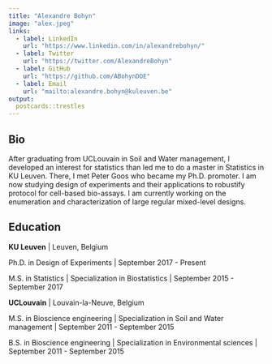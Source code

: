 ```yaml
---
title: "Alexandre Bohyn"
image: "alex.jpeg"
links:
  - label: LinkedIn
    url: "https://www.linkedin.com/in/alexandrebohyn/"
  - label: Twitter
    url: "https://twitter.com/AlexandreBohyn"
  - label: GitHub
    url: "https://github.com/ABohynDOE"
  - label: Email
    url: "mailto:alexandre.bohyn@kuleuven.be"
output:
  postcards::trestles
---
```

 
## Bio

<!-- Frank Hermosillo studies neural networks and their applications at Google  -->
<!-- Brain. His research focuses on differentiable network pruning approximation and  -->
<!-- decentralized gradient inversion mechanics. He frequently collaborates with  -->
<!-- researchers who study machine learning, computer vision, and cognitive science. -->
<!-- His work has been featured in WIRED, The Atlantic, Newsweek, and The New York  -->
<!-- Times Magazine. -->

After graduating from UCLouvain in Soil and Water management, I developed an interest for statistics than led me to do a master in Statistics in KU Leuven. 
There, I met Peter Goos who became my Ph.D. promoter. 
I am now studying design of experiments and their applications to robustify protocol for cell-based bio-assays.
I am currently working on the enumeration and characterization of large regular mixed-level designs.

## Education

**KU Leuven** | Leuven, Belgium

Ph.D. in Design of Experiments | September 2017 - Present

M.S. in Statistics | Specialization in Biostatistics | September 2015 - September 2017

**UCLouvain** | Louvain-la-Neuve, Belgium

M.S. in Bioscience engineering | Specialization in Soil and Water management | September 2011 - September 2015

B.S. in Bioscience engineering | Specialization in Environmental sciences | September 2011 - September 2015

